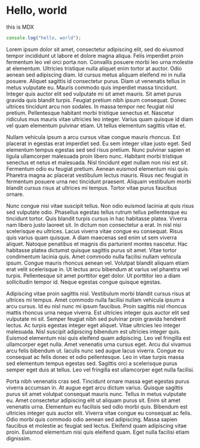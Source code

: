 # Hello, world

this is MDX

```js
console.log("hello, world");
```

Lorem ipsum dolor sit amet, consectetur adipiscing elit, sed do eiusmod tempor incididunt ut labore et dolore magna aliqua. Felis imperdiet proin fermentum leo vel orci porta non. Convallis posuere morbi leo urna molestie at elementum. Ultricies tristique nulla aliquet enim tortor at auctor. Odio aenean sed adipiscing diam. Id cursus metus aliquam eleifend mi in nulla posuere. Aliquet sagittis id consectetur purus. Diam ut venenatis tellus in metus vulputate eu. Mauris commodo quis imperdiet massa tincidunt. Integer quis auctor elit sed vulputate mi sit amet mauris. Sit amet purus gravida quis blandit turpis. Feugiat pretium nibh ipsum consequat. Donec ultrices tincidunt arcu non sodales. In massa tempor nec feugiat nisl pretium. Pellentesque habitant morbi tristique senectus et. Nascetur ridiculus mus mauris vitae ultricies leo integer. Varius quam quisque id diam vel quam elementum pulvinar etiam. Ut tellus elementum sagittis vitae et.

Nullam vehicula ipsum a arcu cursus vitae congue mauris rhoncus. Est placerat in egestas erat imperdiet sed. Eu sem integer vitae justo eget. Sed elementum tempus egestas sed sed risus pretium. Nunc pulvinar sapien et ligula ullamcorper malesuada proin libero nunc. Habitant morbi tristique senectus et netus et malesuada. Nisl tincidunt eget nullam non nisi est sit. Fermentum odio eu feugiat pretium. Aenean euismod elementum nisi quis. Pharetra magna ac placerat vestibulum lectus mauris. Risus nec feugiat in fermentum posuere urna nec tincidunt praesent. Aliquam vestibulum morbi blandit cursus risus at ultrices mi tempus. Tortor vitae purus faucibus ornare.

Nunc congue nisi vitae suscipit tellus. Non odio euismod lacinia at quis risus sed vulputate odio. Phasellus egestas tellus rutrum tellus pellentesque eu tincidunt tortor. Quis blandit turpis cursus in hac habitasse platea. Viverra nam libero justo laoreet sit. In dictum non consectetur a erat. In nisl nisi scelerisque eu ultrices. Lacus viverra vitae congue eu consequat. Risus quis varius quam quisque. A diam maecenas sed enim ut sem viverra aliquet. Natoque penatibus et magnis dis parturient montes nascetur. Hac habitasse platea dictumst quisque sagittis purus sit amet. Vitae tortor condimentum lacinia quis. Amet commodo nulla facilisi nullam vehicula ipsum. Congue mauris rhoncus aenean vel. Volutpat blandit aliquam etiam erat velit scelerisque in. Ut lectus arcu bibendum at varius vel pharetra vel turpis. Pellentesque sit amet porttitor eget dolor. Ut porttitor leo a diam sollicitudin tempor id. Neque egestas congue quisque egestas.

Adipiscing vitae proin sagittis nisl. Vestibulum morbi blandit cursus risus at ultrices mi tempus. Amet commodo nulla facilisi nullam vehicula ipsum a arcu cursus. Id eu nisl nunc mi ipsum faucibus. Proin sagittis nisl rhoncus mattis rhoncus urna neque viverra. Est ultricies integer quis auctor elit sed vulputate mi sit. Semper feugiat nibh sed pulvinar proin gravida hendrerit lectus. Ac turpis egestas integer eget aliquet. Vitae ultricies leo integer malesuada. Nisl suscipit adipiscing bibendum est ultricies integer quis. Euismod elementum nisi quis eleifend quam adipiscing. Leo vel fringilla est ullamcorper eget nulla. Amet venenatis urna cursus eget. Arcu dui vivamus arcu felis bibendum ut. Iaculis nunc sed augue lacus viverra. Congue eu consequat ac felis donec et odio pellentesque. Leo in vitae turpis massa sed elementum tempus egestas sed. Sagittis orci a scelerisque purus semper eget duis at tellus. Leo vel fringilla est ullamcorper eget nulla facilisi.

Porta nibh venenatis cras sed. Tincidunt ornare massa eget egestas purus viverra accumsan in. At augue eget arcu dictum varius. Quisque sagittis purus sit amet volutpat consequat mauris nunc. Tellus in metus vulputate eu. Amet consectetur adipiscing elit ut aliquam purus sit. Enim sit amet venenatis urna. Elementum eu facilisis sed odio morbi quis. Bibendum est ultricies integer quis auctor elit. Viverra vitae congue eu consequat ac felis. Odio morbi quis commodo odio aenean sed adipiscing. Massa sapien faucibus et molestie ac feugiat sed lectus. Eleifend quam adipiscing vitae proin. Euismod elementum nisi quis eleifend quam. Eget nulla facilisi etiam dignissim.
